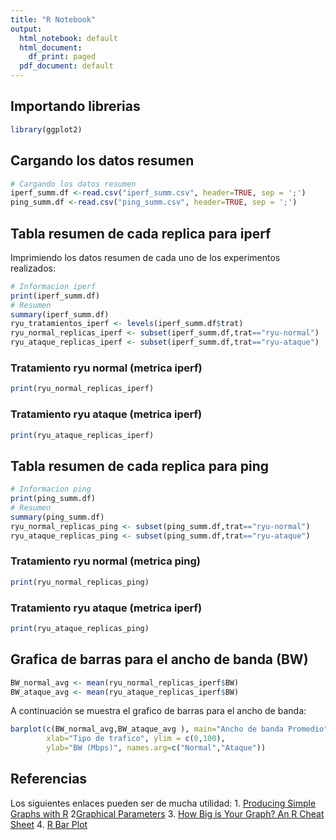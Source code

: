 ```yaml
---
title: "R Notebook"
output:
  html_notebook: default
  html_document:
    df_print: paged
  pdf_document: default
---
```


## Importando librerias##

```r
library(ggplot2)
```


## Cargando los datos resumen ##

```r
# Cargando los datos resumen
iperf_summ.df <-read.csv("iperf_summ.csv", header=TRUE, sep = ';')
ping_summ.df <-read.csv("ping_summ.csv", header=TRUE, sep = ';')
```
## Tabla resumen de cada replica para iperf##

Imprimiendo los datos resumen de cada uno de los experimentos realizados:
```r
# Informacion iperf
print(iperf_summ.df)
# Resumen
summary(iperf_summ.df)
ryu_tratamientos_iperf <- levels(iperf_summ.df$trat)
ryu_normal_replicas_iperf <- subset(iperf_summ.df,trat=="ryu-normal")
ryu_ataque_replicas_iperf <- subset(iperf_summ.df,trat=="ryu-ataque")
```
### Tratamiento ryu normal (metrica iperf) ###

```r
print(ryu_normal_replicas_iperf)
```
### Tratamiento ryu ataque (metrica iperf) ###
```r
print(ryu_ataque_replicas_iperf)
```

## Tabla resumen de cada replica para ping ##

```r
# Informacion ping
print(ping_summ.df)
# Resumen
summary(ping_summ.df)
ryu_normal_replicas_ping <- subset(ping_summ.df,trat=="ryu-normal")
ryu_ataque_replicas_ping <- subset(ping_summ.df,trat=="ryu-ataque")
```
### Tratamiento ryu normal (metrica ping) ###

```r
print(ryu_normal_replicas_ping)
```

### Tratamiento ryu ataque (metrica iperf) ###

```r
print(ryu_ataque_replicas_ping)
```

## Grafica de barras para el ancho de banda (BW) ##

```r
BW_normal_avg <- mean(ryu_normal_replicas_iperf$BW)
BW_ataque_avg <- mean(ryu_ataque_replicas_iperf$BW)
```

A continuación se muestra el grafico de barras para el ancho de banda:

```r
barplot(c(BW_normal_avg,BW_ataque_avg ), main="Ancho de banda Promedio", 
        xlab="Tipo de trafico", ylim = c(0,100), 
        ylab="BW (Mbps)", names.arg=c("Normal","Ataque"))
```

## Referencias ##
Los siguientes enlaces pueden ser de mucha utilidad:
1. [Producing Simple Graphs with R](https://www.harding.edu/fmccown/r/)
2[Graphical Parameters](https://www.statmethods.net/advgraphs/parameters.html)
3. [How Big is Your Graph? An R Cheat Sheet](https://www.rstudio.com/wp-content/uploads/2016/10/how-big-is-your-graph.pdf)
4. [R Bar Plot](https://www.datamentor.io/r-programming/bar-plot/)